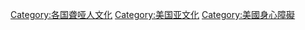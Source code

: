 [[Category:各国聋哑人文化|Category:各国聋哑人文化]]
[[Category:美国亚文化|Category:美国亚文化]]
[[Category:美國身心障礙|Category:美國身心障礙]]